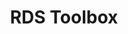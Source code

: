 ---
title: RDS Toolbox
description: Provide everything you need to run a production grade database service
icon: Cuboid
---